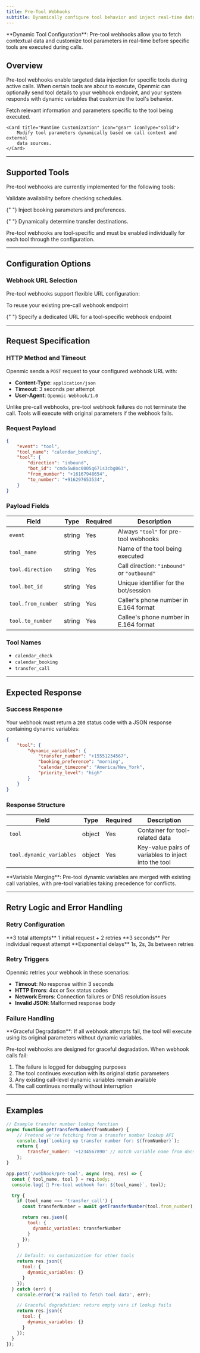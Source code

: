 ```yaml
---
title: Pre-Tool Webhooks
subtitle: Dynamically configure tool behavior and inject real-time data before specific tools execute.
---
```


<Info>
	**Dynamic Tool Configuration**: Pre-tool webhooks allow you to fetch
	contextual data and customize tool parameters in real-time before specific
	tools are executed during calls.
</Info>

## Overview

Pre-tool webhooks enable targeted data injection for specific tools during active calls. When certain tools are about to execute, Openmic can optionally send tool details to your webhook endpoint, and your system responds with dynamic variables that customize the tool's behavior.

<CardGroup cols={2}>
	<Card title="Tool-Specific Data" icon="wrench" iconType="solid">
		Fetch relevant information and parameters specific to the tool being
		executed.
	</Card>

    <Card title="Runtime Customization" icon="gear" iconType="solid">
    	Modify tool parameters dynamically based on call context and external
    	data sources.
    </Card>

</CardGroup>

---

## Supported Tools

Pre-tool webhooks are currently implemented for the following tools:

<CardGroup cols={3}>
	<Card title="Calendar Check" icon="calendar-days" iconType="solid">
		Validate availability before checking schedules.
	</Card>

{" "}
<Card title="Calendar Booking" icon="calendar-plus" iconType="solid">
	Inject booking parameters and preferences.
</Card>

{" "}
<Card title="Transfer Call" icon="phone-arrow-up-right" iconType="solid">
	Dynamically determine transfer destinations.
</Card>

</CardGroup>

<Note>
	Pre-tool webhooks are tool-specific and must be enabled individually for
	each tool through the configuration.
</Note>

---

## Configuration Options

### Webhook URL Selection

Pre-tool webhooks support flexible URL configuration:

<CardGroup cols={2}>
	<Card title="Use Pre-Call URL" icon="link" iconType="solid">
		To reuse your existing pre-call webhook endpoint
	</Card>

{" "}
<Card title="Dedicated URL" icon="globe" iconType="solid">
	Specify a dedicated URL for a tool-specific webhook endpoint
</Card>

</CardGroup>

---

## Request Specification

### HTTP Method and Timeout

Openmic sends a `POST` request to your configured webhook URL with:

-   **Content-Type**: `application/json`
-   **Timeout**: 3 seconds per attempt
-   **User-Agent**: `Openmic-Webhook/1.0`

<Warning>
	Unlike pre-call webhooks, pre-tool webhook failures do not terminate the
	call. Tools will execute with original parameters if the webhook fails.
</Warning>

### Request Payload

```json
{
	"event": "tool",
	"tool_name": "calendar_booking",
	"tool": {
		"direction": "inbound",
		"bot_id": "cmdx5w8oc0005q671s3cbg063",
		"from_number": "+16167948654",
		"to_number": "+916297653534",
	}
}
```

### Payload Fields

| Field              | Type   | Required | Description                                 |
| ------------------ | ------ | -------- | ------------------------------------------- |
| `event`            | string | Yes      | Always `"tool"` for pre-tool webhooks       |
| `tool_name`        | string | Yes      | Name of the tool being executed             |
| `tool.direction`   | string | Yes      | Call direction: `"inbound"` or `"outbound"` |
| `tool.bot_id`      | string | Yes      | Unique identifier for the bot/session       |
| `tool.from_number` | string | Yes      | Caller's phone number in E.164 format       |
| `tool.to_number`   | string | Yes      | Callee's phone number in E.164 format       |

### Tool Names

-   `calendar_check`
-   `calendar_booking`
-   `transfer_call`

---

## Expected Response

### Success Response

Your webhook must return a `200` status code with a JSON response containing dynamic variables:

```json
{
	"tool": {
		"dynamic_variables": {
			"transfer_number": "+15551234567",
			"booking_preference": "morning",
			"calendar_timezone": "America/New_York",
			"priority_level": "high"
		}
	}
}
```

### Response Structure

| Field                    | Type   | Required | Description                                          |
| ------------------------ | ------ | -------- | ---------------------------------------------------- |
| `tool`                   | object | Yes      | Container for tool-related data                      |
| `tool.dynamic_variables` | object | Yes      | Key-value pairs of variables to inject into the tool |

<Tip>
	**Variable Merging**: Pre-tool dynamic variables are merged with existing
	call variables, with pre-tool variables taking precedence for conflicts.
</Tip>

---

## Retry Logic and Error Handling

### Retry Configuration

<CardGroup cols={3}>
	<Card title="Max Attempts" icon="rotate-right" iconType="solid">
		**3 total attempts** 1 initial request + 2 retries
	</Card>
  <Card title="Timeout" icon="clock" iconType="solid">
  	**3 seconds** Per individual request attempt
  </Card>
  <Card title="Backoff Strategy" icon="arrow-trend-up" iconType="solid">
  	**Exponential delays** 1s, 2s, 3s between retries
  </Card>

</CardGroup>

### Retry Triggers

Openmic retries your webhook in these scenarios:

-   **Timeout**: No response within 3 seconds
-   **HTTP Errors**: 4xx or 5xx status codes
-   **Network Errors**: Connection failures or DNS resolution issues
-   **Invalid JSON**: Malformed response body

### Failure Handling

<Info>
	**Graceful Degradation**: If all webhook attempts fail, the tool will
	execute using its original parameters without dynamic variables.
</Info>

Pre-tool webhooks are designed for graceful degradation. When webhook calls fail:

1. The failure is logged for debugging purposes
2. The tool continues execution with its original static parameters
3. Any existing call-level dynamic variables remain available
4. The call continues normally without interruption

---

## Examples

```js
// Example transfer number lookup function
async function getTransferNumber(fromNumber) {
    // Pretend we're fetching from a transfer number lookup API
    console.log(`Looking up transfer number for: ${fromNumber}`);
    return {
        transfer_number: '+1234567890' // match variable name from docs
    };
}

app.post('/webhook/pre-tool', async (req, res) => {
  const { tool_name, tool } = req.body;
  console.log(`🔧 Pre-tool webhook for: ${tool_name}`, tool);

  try {
    if (tool_name === 'transfer_call') {
      const transferNumber = await getTransferNumber(tool.from_number);

      return res.json({
        tool: {
          dynamic_variables: transferNumber
        }
      });
  	}

    // Default: no customization for other tools
    return res.json({
      tool: {
        dynamic_variables: {}
      }
    });
  } catch (err) {
    console.error('❌ Failed to fetch tool data', err);

    // Graceful degradation: return empty vars if lookup fails
    return res.json({
      tool: {
        dynamic_variables: {}
      }
    });
  }
});
```
